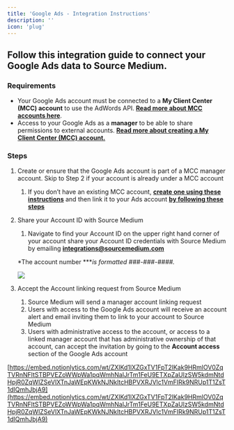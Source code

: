 ```yaml
---
title: 'Google Ads - Integration Instructions'
description: ''
icon: 'plug'
---
```


## Follow this integration guide to connect your Google Ads data to Source Medium.

### Requirements

- Your Google Ads account must be connected to a **My Client Center (MCC) account** to use the AdWords API. [**Read more about MCC accounts here**](https://support.google.com/adwords/answer/6139186).
- Access to your Google Ads as a **manager** to be able to share permissions to external accounts. [**Read more about creating a My Client Center (MCC) account.**](https://support.google.com/google-ads/answer/7459399)

### Steps

1. Create or ensure that the Google Ads account is part of a MCC manager account. Skip to Step 2 if your account is already under a MCC account
    1. If you don’t have an existing MCC account, [**create one using these instructions**](https://support.google.com/adwords/answer/7459399) and then link it to your Ads account **[by following these steps](https://support.google.com/adwords/answer/7459601)**
2. Share your Account ID with Source Medium 
    1. Navigate to find your Account ID on the upper right hand corner of your account share your Account ID credentials with Source Medium by emailing **[integrations@sourcemedium.com](mailto:integrations@sourcemedium.com)**
    
    *The account number ****is formatted ###-###-####.*
    
    ![](/images/article-imgs/google-ads-integration/Untitled.png)
    
3. Accept the Account linking request from Source Medium 
    1. Source Medium will send a manager account linking request
    2. Users with access to the Google Ads account will receive an account alert and email inviting them to link to your account to Source Medium 
    3. Users with administrative access to the account, or access to a linked manager account that has administrative ownership of that account, can accept the invitation by going to the **Account access** section of the Google Ads account
    

[https://embed.notionlytics.com/wt/ZXlKd1lXZGxTV1FpT2lKak9HRmlOV0ZqTVRnNFltSTBPVEZoWWpWa1pqWmhNalJrTm1FeU9ETXpZaUlzSW5kdmNtdHpjR0ZqWlZSeVlXTnJaWEpKWkNJNkltcHBPVXRJVlc1VmFIRk9NRUp1T1ZsT1dIQmhJbjA9](https://embed.notionlytics.com/wt/ZXlKd1lXZGxTV1FpT2lKak9HRmlOV0ZqTVRnNFltSTBPVEZoWWpWa1pqWmhNalJrTm1FeU9ETXpZaUlzSW5kdmNtdHpjR0ZqWlZSeVlXTnJaWEpKWkNJNkltcHBPVXRJVlc1VmFIRk9NRUp1T1ZsT1dIQmhJbjA9)